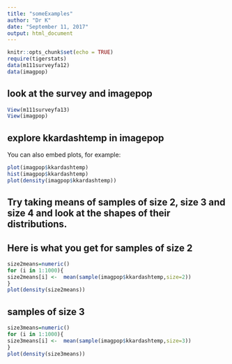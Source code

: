 ```yaml
---
title: "someExamples"
author: "Dr K"
date: "September 11, 2017"
output: html_document
---
```


```r
knitr::opts_chunk$set(echo = TRUE)
require(tigerstats)
data(m111surveyfa12)
data(imagpop)
```

## look at the survey and imagepop


```r
View(m111surveyfa13)
View(imagpop)
```

## explore kkardashtemp in imagepop

You can also embed plots, for example:

```r
plot(imagpop$kkardashtemp)
hist(imagpop$kkardashtemp)
plot(density(imagpop$kkardashtemp))
```

## Try taking means of samples of size 2, size 3 and size 4 and look at the shapes of their distributions.


## Here is what you get for samples of size 2



```r
size2means=numeric()
for (i in 1:1000){
size2means[i] <-  mean(sample(imagpop$kkardashtemp,size=2))
}
plot(density(size2means))
```
## samples of size 3


```r
size3means=numeric()
for (i in 1:1000){
size3means[i] <-  mean(sample(imagpop$kkardashtemp,size=3))
}
plot(density(size3means))
```








